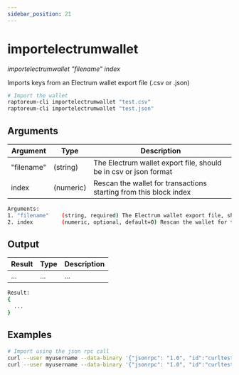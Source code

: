 ```yaml
---
sidebar_position: 21
---
```


# importelectrumwallet

*importelectrumwallet "filename" index*

Imports keys from an Electrum wallet export file (.csv or .json)

```bash
# Import the wallet
raptoreum-cli importelectrumwallet "test.csv"
raptoreum-cli importelectrumwallet "test.json"
```

## Arguments

| Argument | Type | Description |
|--|--|--|
| "filename" | (string) | The Electrum wallet export file, should be in csv or json format  |
| index | (numeric) | Rescan the wallet for transactions starting from this block index |


```bash
Arguments:
1. "filename"    (string, required) The Electrum wallet export file, should be in csv or json format
2. index         (numeric, optional, default=0) Rescan the wallet for transactions starting from this block index
```

## Output

| Result | Type | Description |
|--|--|--|
| ... | ... | ... |

```bash
Result:
{
  ...
}
```

## Examples

```bash
# Import using the json rpc call
curl --user myusername --data-binary '{"jsonrpc": "1.0", "id":"curltest", "method": "importelectrumwallet", "params": ["test.csv"] }' -H 'content-type: text/plain;' http://127.0.0.1:9998/
curl --user myusername --data-binary '{"jsonrpc": "1.0", "id":"curltest", "method": "importelectrumwallet", "params": ["test.json"] }' -H 'content-type: text/plain;' http://127.0.0.1:9998/
```

